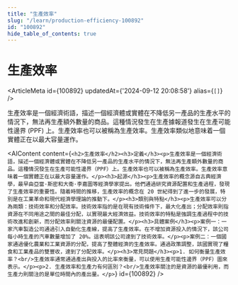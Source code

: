 ```yaml
---
title: "生產效率"
slug: "/learn/production-efficiency-100892"
id: "100892"
hide_table_of_contents: true
---
```



# 生產效率

<ArticleMeta id={100892} updatedAt={'2024-09-12 20:08:58'} alias={`[]`} />
<div className='border-solid border-b border-t-0 my-4 border-[var(--ifm-color-gray-300)]' />

生產效率是一個經濟術語，描述一個經濟體或實體在不降低另一產品的生產水平的情況下，無法再生產額外數量的商品。這種情況發生在生產據報道發生在生產可能性邊界 (PPF) 上。生產效率也可以被稱為生產效率。生產效率類似地意味着一個實體正在以最大容量運作。

<AIContent content={`<h2>生產效率</h2><h3>定義</h3><p>生產效率是一個經濟術語，描述一個經濟體或實體在不降低另一產品的生產水平的情況下，無法再生產額外數量的商品。這種情況發生在生產可能性邊界（PPF）上。生產效率也可以被稱為生產效率。生產效率意味着一個實體正在以最大容量運作。</p><h3>起源</h3><p>生產效率的概念源自古典經濟學，最早由亞當·斯密和大衞·李嘉圖等經濟學家提出。他們通過研究資源配置和生產過程，發現了生產效率的重要性。隨着時間的推移，生產效率的概念在 20 世紀得到了進一步的發展，特別是在工業革命和現代經濟學理論的推動下。</p><h3>類別與特點</h3><p>生產效率可以分為兩類：技術效率和分配效率。技術效率指的是在現有技術條件下，最大化產出；分配效率則指資源在不同用途之間的最佳分配，以實現最大經濟效益。技術效率的特點是強調生產過程中的技術改進和創新，而分配效率則關注資源的最優配置。</p><h3>具體案例</h3><p>案例一：一家汽車製造公司通過引入自動化生產線，提高了生產效率。在不增加資源投入的情況下，該公司每小時生產的汽車數量增加了 20%。這表明該公司達到了技術效率。</p><p>案例二：一個國家通過優化農業和工業資源的分配，提高了整體經濟的生產效率。通過政策調整，該國實現了糧食和工業產品的雙豐收，達到了分配效率。</p><h3>常見問題</h3><p>1. 如何衡量生產效率？<br/>生產效率通常通過產出與投入的比率來衡量，可以使用生產可能性邊界（PPF）圖來表示。</p><p>2. 生產效率和生產力有何區別？<br/>生產效率關注的是資源的最優利用，而生產力則關注的是單位時間內的產出量。</p>`} id={100892} />
